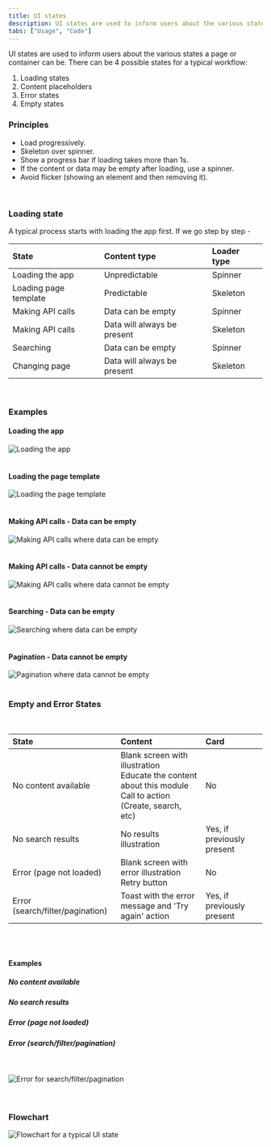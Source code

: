 ```yaml
---
title: UI states
description: UI states are used to inform users about the various states a page or container can be.
tabs: ["Usage", "Code"]
---
```


UI states are used to inform users about the various states a page or container can be. There can be 4 possible states for a typical workflow:
1. Loading states
2. Content placeholders
3. Error states
4. Empty states


### Principles
* Load progressively.
* Skeleton over spinner.
* Show a progress bar if loading takes more than 1s.
* If the content or data may be empty after loading, use a spinner.
* Avoid flicker (showing an element and then removing it).
<br/>

### Loading state
A typical process starts with loading the app first. If we go step by step -

<table style="width: 100%">
    <thead>
        <tr>
            <th align="left">State</th>
            <th align="left">Content type</th>
            <th align="left">Loader type</th>
        </tr>
    </thead>
    <tbody>
        <tr>
            <td>Loading the app</td>
            <td>Unpredictable</td>
            <td>Spinner</td>
        </tr>
        <tr>
            <td>Loading page template</td>
            <td>Predictable</td>
            <td>Skeleton</td>
        </tr>
        <tr>
            <td>Making API calls</td>
            <td>Data can be empty</td>
            <td>Spinner</td>
        </tr>
        <tr>
            <td>Making API calls</td>
            <td>Data will always be present</td>
            <td>Skeleton</td>
        </tr>
        <tr>
            <td>Searching</td>
            <td>Data can be empty</td>
            <td>Spinner</td>
        </tr>
        <tr>
            <td>Changing page</td>
            <td>Data will always be present</td>
            <td>Skeleton</td>
        </tr>
    </tbody>
</table>
<br/>

### Examples
#### Loading the app

![Loading the app](./images/uiStates-1.jpg)
<br/>
<br/>

#### Loading the page template

![Loading the page template](./images/uiStates-2.jpg)
<br/>
<br/>

#### Making API calls - Data can be empty

![Making API calls where data can be empty](./images/uiStates-3.jpg)
<br/>
<br/>

#### Making API calls - Data cannot be empty

![Making API calls where data cannot be empty](./images/uiStates-4.jpg)
<br/>
<br/>

#### Searching - Data can be empty

![Searching where data can be empty](./images/uiStates-5.jpg)
<br/>
<br/>

#### Pagination - Data cannot be empty

![Pagination where data cannot be empty](./images/uiStates-6.jpg)
<br/>
<br/>


### Empty and Error States
<br/>

<table style="width: 100%">
    <thead>
        <tr>
            <th align="left">State</th>
            <th align="left">Content</th>
            <th align="left">Card</th>
        </tr>
    </thead>
    <tbody>
        <tr>
            <td>No content available</td>
            <td>
                Blank screen with illustration
                <br/>
                Educate the content about this module
                <br/>
                Call to action (Create, search, etc)
            </td>
            <td>No</td>
        </tr>
        <tr>
            <td>No search results</td>
            <td>No results illustration</td>
            <td>Yes, if previously present</td>
        </tr>
        <tr>
            <td>Error (page not loaded)</td>
            <td>
                Blank screen with error illustration
                <br/>
                Retry button
            </td>
            <td>No</td>
        </tr>
        <tr>
            <td>Error (search/filter/pagination)</td>
            <td>Toast with the error message and 'Try again' action</td>
            <td>Yes, if previously present</td>
        </tr>
    </tbody>
</table>
<br/>
<br/>

#### Examples
##### No content available
<Preview name="components-emptystate-no-content-available--no-content-available" />

##### No search results
<Preview name="components-emptystate-no-search-results--no-search-results" />

##### Error (page not loaded)
<Preview name="components-emptystate-page-not-loaded-with-svg--page-not-loaded-with-svg" />

##### Error (search/filter/pagination)
<br/>

![Error for search/filter/pagination](./images/uiStates-7.jpg)
<br/>
<br/>
<br/>

### Flowchart

![Flowchart for a typical UI state](./images/uiStates-8.png)
<br/>
<br/>